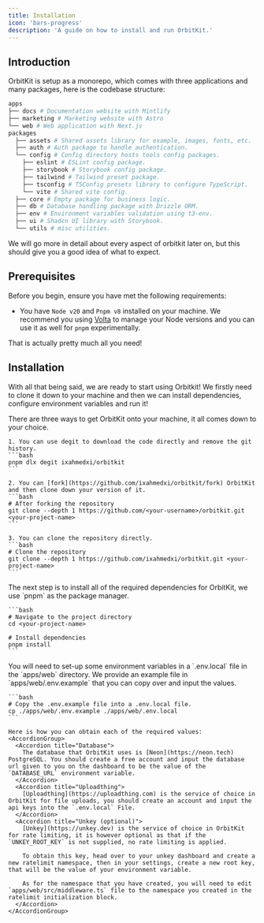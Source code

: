 ```yaml
---
title: Installation
icon: 'bars-progress'
description: 'A guide on how to install and run OrbitKit.'
---
```


## Introduction

OrbitKit is setup as a monorepo, which comes with three applications and many packages, here is the codebase structure:

```bash
apps
├── docs # Documentation website with Mintlify
├── marketing # Marketing website with Astro
└── web # Web application with Next.js
packages
  ├── assets # Shared assets library for example, images, fonts, etc.
  ├── auth # Auth package to handle authentication.
  └── config # Config directory hosts tools config packages.
    ├── eslint # ESLint config package.
    ├── storybook # Storybook config package.
    ├── tailwind # Tailwind preset package.
    ├── tsconfig # TSConfig presets library to configure TypeScript.
    └── vite # Shared vite config.
  ├── core # Empty package for business logic.
  ├── db # Database handling package with Drizzle ORM.
  ├── env # Environment variables validation using t3-env.
  ├── ui # Shadcn UI library with Storybook.
  └── utils # misc utilities.
```

We will go more in detail about every aspect of orbitkit later on, but this should give you a good idea of what to expect.

## Prerequisites

Before you begin, ensure you have met the following requirements:

- You have `Node v20` and `Pnpm v8` installed on your machine. We recommend you using [Volta](https://volta.sh) to manage your Node versions and you can use it as well for `pnpm` experimentally.

That is actually pretty much all you need!

## Installation

With all that being said, we are ready to start using Orbitkit! We firstly need to clone it down to your machine and then we can install dependencies, configure environment variables and run it!

<AccordionGroup>
  <Accordion title="1. Clone the repository" icon="github">
    There are three ways to get OrbitKit onto your machine, it all comes down to your choice.

    1. You can use degit to download the code directly and remove the git history.
    ```bash
    pnpm dlx degit ixahmedxi/orbitkit
    ```

    2. You can [fork](https://github.com/ixahmedxi/orbitkit/fork) OrbitKit and then clone down your version of it.
    ```bash
    # After forking the repository
    git clone --depth 1 https://github.com/<your-username>/orbitkit.git <your-project-name>
    ```

    3. You can clone the repository directly.
    ```bash
    # Clone the repository
    git clone --depth 1 https://github.com/ixahmedxi/orbitkit.git <your-project-name>
    ```

  </Accordion>

  <Accordion title="2. Install dependencies" icon="cube">
    The next step is to install all of the required dependencies for OrbitKit, we use `pnpm` as the package manager.

    ```bash
    # Navigate to the project directory
    cd <your-project-name>

    # Install dependencies
    pnpm install
    ```

  </Accordion>

  <Accordion title="3. Configure environment variables" icon="cassette-vhs">
    You will need to set-up some environment variables in a `.env.local` file in the `apps/web` directory. We provide an example file in `apps/web/.env.example` that you can copy over and input the values.

    ```bash
    # Copy the .env.example file into a .env.local file.
    cp ./apps/web/.env.example ./apps/web/.env.local
    ```

    Here is how you can obtain each of the required values:
    <AccordionGroup>
      <Accordion title="Database">
        The database that OrbitKit uses is [Neon](https://neon.tech) PostgreSQL. You should create a free account and input the database url given to you on the dashboard to be the value of the `DATABASE_URL` environment variable.
      </Accordion>
      <Accordion title="Uploadthing">
        [Uploadthing](https://uploadthing.com) is the service of choice in OrbitKit for file uploads, you should create an account and input the api keys into the `.env.local` File.
      </Accordion>
      <Accordion title="Unkey (optional)">
        [Unkey](https://unkey.dev) is the service of choice in OrbitKit for rate limiting, it is however optional as that if the `UNKEY_ROOT_KEY` is not supplied, no rate limiting is applied.

        To obtain this key, head over to your unkey dashboard and create a new ratelimit namespace, then in your settings, create a new root key, that will be the value of your environment variable.

        As for the namespace that you have created, you will need to edit `apps/web/src/middleware.ts` file to the namespace you created in the ratelimit initialization block.
      </Accordion>
    </AccordionGroup>

  </Accordion>
</AccordionGroup>
